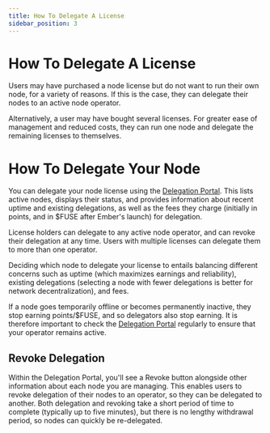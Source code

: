```yaml
---
title: How To Delegate A License
sidebar_position: 3
---
```


# How To Delegate A License

Users may have purchased a node license but do not want to run their own node, for a variety of reasons. If this is the case, they can delegate their nodes to an active node operator.

Alternatively, a user may have bought several licenses. For greater ease of management and reduced costs, they can run one node and delegate the remaining licenses to themselves.

# How To Delegate Your Node

You can delegate your node license using the [Delegation Portal](https://console.fuse.io/nodes/testnet). This lists active nodes, displays their status, and provides information about recent uptime and existing delegations, as well as the fees they charge (initially in points, and in $FUSE after Ember's launch) for delegation.

License holders can delegate to any active node operator, and can revoke their delegation at any time. Users with multiple licenses can delegate them to more than one operator.

Deciding which node to delegate your license to entails balancing different concerns such as uptime (which maximizes earnings and reliability), existing delegations (selecting a node with fewer delegations is better for network decentralization), and fees.

If a node goes temporarily offline or becomes permanently inactive, they stop earning points/$FUSE, and so delegators also stop earning. It is therefore important to check the [Delegation Portal](https://console.fuse.io/nodes/testnet) regularly to ensure that your operator remains active.

## Revoke Delegation

Within the Delegation Portal, you'll see a Revoke button alongside other information about each node you are managing. This enables users to revoke delegation of their nodes to an operator, so they can be delegated to another. Both delegation and revoking take a short period of time to complete (typically up to five minutes), but there is no lengthy withdrawal period, so nodes can quickly be re-delegated.
